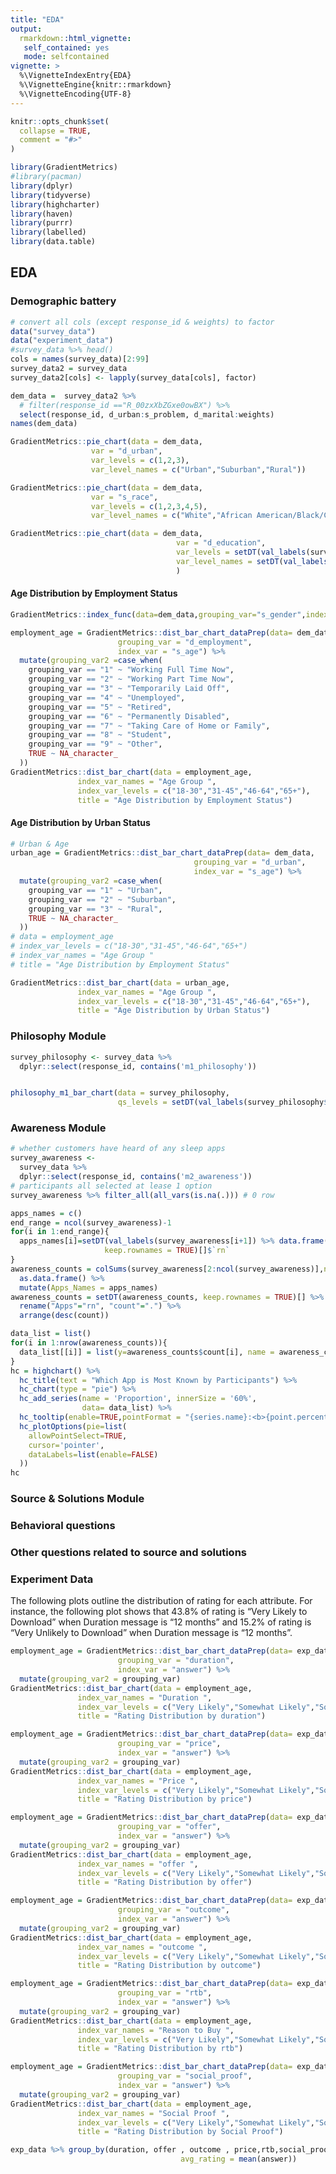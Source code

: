 ```yaml
---
title: "EDA"
output: 
  rmarkdown::html_vignette:
   self_contained: yes
   mode: selfcontained
vignette: >
  %\VignetteIndexEntry{EDA}
  %\VignetteEngine{knitr::rmarkdown}
  %\VignetteEncoding{UTF-8}
---
```


```r
knitr::opts_chunk$set(
  collapse = TRUE,
  comment = "#>"
)
```

```r
library(GradientMetrics)
#library(pacman)
library(dplyr)
library(tidyverse)
library(highcharter)
library(haven)
library(purrr)
library(labelled)
library(data.table)
```

## EDA {.tabset}

### Demographic battery
```r
# convert all cols (except response_id & weights) to factor
data("survey_data") 
data("experiment_data")
#survey_data %>% head()
cols = names(survey_data)[2:99]
survey_data2 = survey_data
survey_data2[cols] <- lapply(survey_data[cols], factor) 

dem_data =  survey_data2 %>%
  # filter(response_id =="R_00zxXbZGxe0owBX") %>% 
  select(response_id, d_urban:s_problem, d_marital:weights)
names(dem_data)
```

```r
GradientMetrics::pie_chart(data = dem_data,
                  var = "d_urban",
                  var_levels = c(1,2,3),
                  var_level_names = c("Urban","Suburban","Rural"))

```




```r
GradientMetrics::pie_chart(data = dem_data,
                  var = "s_race",
                  var_levels = c(1,2,3,4,5),
                  var_level_names = c("White","African American/Black/Caribbean American","Asian or Pacific Islander","Mixed race and other","Hispanic or Latino"))
```


```r
GradientMetrics::pie_chart(data = dem_data,
                                     var = "d_education",
                                     var_levels = setDT(val_labels(survey_data$d_education) %>% data.frame(), keep.rownames = TRUE)[]$`.`,
                                     var_level_names = setDT(val_labels(survey_data$d_education) %>% data.frame(), keep.rownames = TRUE)[]$`rn`
                                     )
```

#### Age Distribution by Employment Status
```r
GradientMetrics::index_func(data=dem_data,grouping_var="s_gender",index_var="s_age")

employment_age = GradientMetrics::dist_bar_chart_dataPrep(data= dem_data,
                        grouping_var = "d_employment",
                        index_var = "s_age") %>% 
  mutate(grouping_var2 =case_when(
    grouping_var == "1" ~ "Working Full Time Now",
    grouping_var == "2" ~ "Working Part Time Now",
    grouping_var == "3" ~ "Temporarily Laid Off",
    grouping_var == "4" ~ "Unemployed",
    grouping_var == "5" ~ "Retired",
    grouping_var == "6" ~ "Permanently Disabled",
    grouping_var == "7" ~ "Taking Care of Home or Family",
    grouping_var == "8" ~ "Student",
    grouping_var == "9" ~ "Other",
    TRUE ~ NA_character_
  ))
GradientMetrics::dist_bar_chart(data = employment_age,
               index_var_names = "Age Group ",
               index_var_levels = c("18-30","31-45","46-64","65+"),
               title = "Age Distribution by Employment Status")
```

#### Age Distribution by Urban Status
```r
# Urban & Age
urban_age = GradientMetrics::dist_bar_chart_dataPrep(data= dem_data,
                                         grouping_var = "d_urban",
                                         index_var = "s_age") %>% 
  mutate(grouping_var2 =case_when(
    grouping_var == "1" ~ "Urban",
    grouping_var == "2" ~ "Suburban",
    grouping_var == "3" ~ "Rural",
    TRUE ~ NA_character_
  ))
# data = employment_age
# index_var_levels = c("18-30","31-45","46-64","65+") 
# index_var_names = "Age Group " 
# title = "Age Distribution by Employment Status"

GradientMetrics::dist_bar_chart(data = urban_age,
               index_var_names = "Age Group ",
               index_var_levels = c("18-30","31-45","46-64","65+"),
               title = "Age Distribution by Urban Status")
```

### Philosophy Module
```r
survey_philosophy <- survey_data %>%
  dplyr::select(response_id, contains('m1_philosophy'))


philosophy_m1_bar_chart(data = survey_philosophy,
                        qs_levels = setDT(val_labels(survey_philosophy$m1_philosophy_1) %>% data.frame(), keep.rownames = TRUE)[]$`rn`)

```

### Awareness Module

```r
# whether customers have heard of any sleep apps
survey_awareness <-
  survey_data %>%
  dplyr::select(response_id, contains('m2_awareness'))
# participants all selected at lease 1 option
survey_awareness %>% filter_all(all_vars(is.na(.))) # 0 row

apps_names = c()
end_range = ncol(survey_awareness)-1
for(i in 1:end_range){
  apps_names[i]=setDT(val_labels(survey_awareness[i+1]) %>% data.frame(), 
                     keep.rownames = TRUE)[]$`rn`
}
awareness_counts = colSums(survey_awareness[2:ncol(survey_awareness)],na.rm = T) %>% 
  as.data.frame() %>% 
  mutate(Apps_Names = apps_names)
awareness_counts = setDT(awareness_counts, keep.rownames = TRUE)[] %>% 
  rename("Apps"="rn", "count"=".") %>% 
  arrange(desc(count))

data_list = list()
for(i in 1:nrow(awareness_counts)){
  data_list[[i]] = list(y=awareness_counts$count[i], name = awareness_counts$Apps_Names[i])
}
hc = highchart() %>%
  hc_title(text = "Which App is Most Known by Participants") %>%
  hc_chart(type = "pie") %>%
  hc_add_series(name = 'Proportion', innerSize = '60%',
                data= data_list) %>%
  hc_tooltip(enable=TRUE,pointFormat = "{series.name}:<b>{point.percentage:.1f}%</b>") %>%
  hc_plotOptions(pie=list(
    allowPointSelect=TRUE,
    cursor='pointer',
    dataLabels=list(enable=FALSE)
  ))
hc
```

### Source & Solutions Module

### Behavioral questions

### Other questions related to source and solutions

### Experiment Data
The following plots outline the distribution of rating for each attribute. For instance, the following plot shows that 43.8% of rating is "Very Likely to Download" when Duration message is "12 months" and 15.2% of rating is "Very Unlikely to Download" when Duration message is "12 months". 
```r
employment_age = GradientMetrics::dist_bar_chart_dataPrep(data= exp_data,
                        grouping_var = "duration",
                        index_var = "answer") %>% 
  mutate(grouping_var2 = grouping_var)
GradientMetrics::dist_bar_chart(data = employment_age,
               index_var_names = "Duration ",
               index_var_levels = c("Very Likely","Somewhat Likely","Somewhat Unlikely","Very Unlikely"),
               title = "Rating Distribution by duration")
```

```r
employment_age = GradientMetrics::dist_bar_chart_dataPrep(data= exp_data,
                        grouping_var = "price",
                        index_var = "answer") %>% 
  mutate(grouping_var2 = grouping_var)
GradientMetrics::dist_bar_chart(data = employment_age,
               index_var_names = "Price ",
               index_var_levels = c("Very Likely","Somewhat Likely","Somewhat Unlikely","Very Unlikely"),
               title = "Rating Distribution by price")
```

```r
employment_age = GradientMetrics::dist_bar_chart_dataPrep(data= exp_data,
                        grouping_var = "offer",
                        index_var = "answer") %>% 
  mutate(grouping_var2 = grouping_var)
GradientMetrics::dist_bar_chart(data = employment_age,
               index_var_names = "offer ",
               index_var_levels = c("Very Likely","Somewhat Likely","Somewhat Unlikely","Very Unlikely"),
               title = "Rating Distribution by offer")
```


```r
employment_age = GradientMetrics::dist_bar_chart_dataPrep(data= exp_data,
                        grouping_var = "outcome",
                        index_var = "answer") %>% 
  mutate(grouping_var2 = grouping_var)
GradientMetrics::dist_bar_chart(data = employment_age,
               index_var_names = "outcome ",
               index_var_levels = c("Very Likely","Somewhat Likely","Somewhat Unlikely","Very Unlikely"),
               title = "Rating Distribution by outcome")
```

```r
employment_age = GradientMetrics::dist_bar_chart_dataPrep(data= exp_data,
                        grouping_var = "rtb",
                        index_var = "answer") %>% 
  mutate(grouping_var2 = grouping_var)
GradientMetrics::dist_bar_chart(data = employment_age,
               index_var_names = "Reason to Buy ",
               index_var_levels = c("Very Likely","Somewhat Likely","Somewhat Unlikely","Very Unlikely"),
               title = "Rating Distribution by rtb")
```

```r
employment_age = GradientMetrics::dist_bar_chart_dataPrep(data= exp_data,
                        grouping_var = "social_proof",
                        index_var = "answer") %>% 
  mutate(grouping_var2 = grouping_var)
GradientMetrics::dist_bar_chart(data = employment_age,
               index_var_names = "Social Proof ",
               index_var_levels = c("Very Likely","Somewhat Likely","Somewhat Unlikely","Very Unlikely"),
               title = "Rating Distribution by Social Proof")
```


```r
exp_data %>% group_by(duration, offer , outcome , price,rtb,social_proof) %>% summarise(n = n(),
                                      avg_rating = mean(answer))
```

